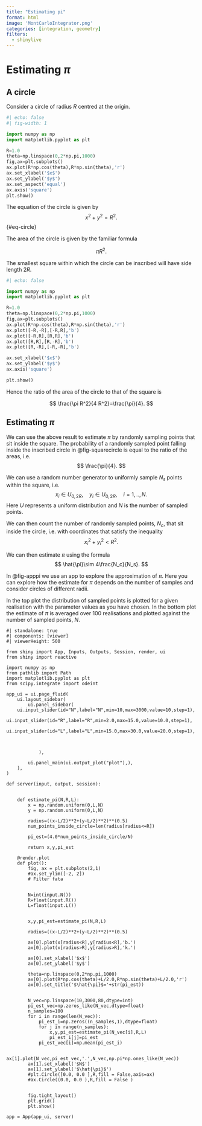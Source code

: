 ```yaml
---
title: "Estimating pi"
format: html 
image: 'MontCarloIntegrator.png'
categories: [integration, geometry]
filters:
  - shinylive
---
```


# Estimating $\pi$

## A circle

Consider a circle of radius $R$ centred at the origin.

:::: {#fig-hmm fig-align="center"}

```python
#| echo: false
#| fig-width: 1

import numpy as np
import matplotlib.pyplot as plt

R=1.0
theta=np.linspace(0,2*np.pi,1000)
fig,ax=plt.subplots()
ax.plot(R*np.cos(theta),R*np.sin(theta),'r')
ax.set_xlabel('$x$')
ax.set_ylabel('$y$')
ax.set_aspect('equal')
ax.axis('square')
plt.show()
```

::::


The equation of the circle is given by
$$
x^2+y^2=R^2.
$$ {#eq-circle}

The area of the circle is given by the familiar formula

$$
\pi R^2.
$$

The smallest square within which the circle can be inscribed will have side length $2R$.

::: {#fig-squarecircle fig-align="center"}

```python
#| echo: false

import numpy as np
import matplotlib.pyplot as plt

R=1.0
theta=np.linspace(0,2*np.pi,1000)
fig,ax=plt.subplots()
ax.plot(R*np.cos(theta),R*np.sin(theta),'r')
ax.plot([-R,-R],[-R,R],'b')
ax.plot([-R,R],[R,R],'b')
ax.plot([R,R],[R,-R],'b')
ax.plot([R,-R],[-R,-R],'b')

ax.set_xlabel('$x$')
ax.set_ylabel('$y$')
ax.axis('square')

plt.show()
```
:::


Hence the ratio of the area of the circle to that of the square is

$$
\frac{\pi R^2}{4 R^2}=\frac{\pi}{4}.
$$


## Estimating $\pi$

We can use the above result to estimate $\pi$ by randomly sampling points that sit inside the square. The probability of a randomly sampled point falling inside the inscribed circle in @fig-squarecircle is equal to the ratio of the areas, i.e.
$$
\frac{\pi}{4}.
$$ 


We can use a random number generator to uniformly sample $N_s$ points within the square, i.e. 
$$
x_i \in U_{0,2R}, \quad y_i \in U_{0,2R}, \quad i=1,..,N.
$$
Here $U$ represents a uniform distribution and $N$ is the number of sampled points. 

We can then count the number of randomly sampled points, $N_c$, that sit inside the circle, i.e. with coordinates that satisfy the inequality
$$
x_i^2+y_i^2< R^2.
$$

We can then estimate $\pi$ using the formula
$$
\hat{\pi}\sim 4\frac{N_c}{N_s}.
$$

In @fig-apppi  we use an app to explore the approximation of $\pi$. Here you can explore how the estimate for $\pi$ depends on the number of samples and consider circles of different radii.

In the top plot the distribution of sampled points is plotted for a given realisation with the parameter values as you have chosen. In the bottom plot the estimate of $\pi$ is averaged over 100 realisations and plotted against the number of sampled points, $N$.




::: {#fig-apppi fig-align="center"}

```shinylive-python
#| standalone: true
#| components: [viewer]
#| viewerHeight: 500

from shiny import App, Inputs, Outputs, Session, render, ui
from shiny import reactive

import numpy as np
from pathlib import Path
import matplotlib.pyplot as plt
from scipy.integrate import odeint

app_ui = ui.page_fluid(
    ui.layout_sidebar(
        ui.panel_sidebar(
    ui.input_slider(id="N",label="N",min=10,max=3000,value=10,step=1),
    ui.input_slider(id="R",label="R",min=2.0,max=15.0,value=10.0,step=1),
    ui.input_slider(id="L",label="L",min=15.0,max=30.0,value=20.0,step=1),             
     
              
          
            ),

        ui.panel_main(ui.output_plot("plot"),),
    ),
)

def server(input, output, session):
    

    def estimate_pi(N,R,L): 
        x = np.random.uniform(0,L,N)
        y = np.random.uniform(0,L,N)

        radius=((x-L/2)**2+(y-L/2)**2)**(0.5)
        num_points_inside_circle=len(radius[radius<=R])

        pi_est=(4.0*num_points_inside_circle/N)

        return x,y,pi_est

    @render.plot
    def plot():
        fig, ax = plt.subplots(2,1)
        #ax.set_ylim([-2, 2])
        # Filter fata
        
        
        N=int(input.N())
        R=float(input.R())
        L=float(input.L())
        
    
        x,y,pi_est=estimate_pi(N,R,L)

        radius=((x-L/2)**2+(y-L/2)**2)**(0.5)
        
        ax[0].plot(x[radius<R],y[radius<R],'b.')
        ax[0].plot(x[radius>R],y[radius>R],'k.')

        ax[0].set_xlabel('$x$')
        ax[0].set_ylabel('$y$')

        theta=np.linspace(0,2*np.pi,1000)
        ax[0].plot(R*np.cos(theta)+L/2.0,R*np.sin(theta)+L/2.0,'r')
        ax[0].set_title('$\hat{\pi}$='+str(pi_est))

        
        N_vec=np.linspace(10,3000,80,dtype=int)
        pi_est_vec=np.zeros_like(N_vec,dtype=float)
        n_samples=100
        for i in range(len(N_vec)):
            pi_est_i=np.zeros((n_samples,1),dtype=float)
            for j in range(n_samples):
                x,y,pi_est=estimate_pi(N_vec[i],R,L)
                pi_est_i[j]=pi_est
            pi_est_vec[i]=np.mean(pi_est_i)

        ax[1].plot(N_vec,pi_est_vec,'.',N_vec,np.pi*np.ones_like(N_vec))
        ax[1].set_xlabel('$N$')
        ax[1].set_ylabel('$\hat{\pi}$')
        #plt.Circle([0.0, 0.0 ],R,fill = False,axis=ax)
        #ax.Circle((0.0, 0.0 ),R,fill = False )


        fig.tight_layout()
        plt.grid()
        plt.show()
    
app = App(app_ui, server)
```
:::


